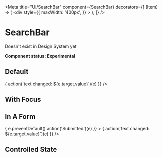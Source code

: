
<Meta
  title="UI/SearchBar"
  component={SearchBar}
  decorators={[
    (Item) => (
      <div
        style={{
          maxWidth: '400px',
        }}
      >
        <Item />
      </div>
    ),
  ]}
/>

# SearchBar

Doesn't exist in Design System yet

**Component status: Experimental**

## Default

<Preview>
  <Story name="Default">
    <SearchBar
      placeholder="Enter the search text"
      onChange={(e) => {
        action(`text changed: ${e.target.value}`)(e)
      }}
    />
  </Story>
</Preview>

## With Focus

<Preview>
  <Story name="With Focus">
    <SearchBar placeholder="This will focus automatically" autoFocus />
  </Story>
</Preview>

## In A Form

<Preview>
  <Story name="In A Form">
    <form
      onSubmit={(e) => {
        e.preventDefault()
        action('Submitted')(e)
      }}
    >
      <SearchBar
        placeholder="Enter the search text"
        onChange={(e) => {
          action(`text changed: ${e.target.value}`)(e)
        }}
      />
    </form>
  </Story>
</Preview>

## Controlled State

<Preview>
  <Story name="Controlled State">
    <SearchBarExample />
  </Story>
</Preview>
